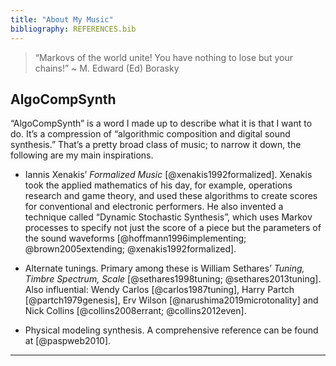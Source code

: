 ```yaml
---
title: "About My Music"
bibliography: REFERENCES.bib
---
```


> "Markovs of the world unite! You have nothing to lose but your chains!"
\~ M. Edward (Ed) Borasky

## AlgoCompSynth
"AlgoCompSynth" is a word I made up to describe what it is that I want to do.
It's a compression of "algorithmic composition and digital sound synthesis."
That's a pretty broad class of music; to narrow it down, the following are my
main inspirations.

- Iannis Xenakis' _Formalized Music_ [@xenakis1992formalized]. Xenakis took the
applied mathematics of his day, for example, operations research and game
theory, and used these algorithms to create scores for conventional and
electronic performers. He also invented a technique called "Dynamic
Stochastic Synthesis", which uses Markov processes to specify not just the
score of a piece but the parameters of the sound waveforms
[@hoffmann1996implementing; @brown2005extending; @xenakis1992formalized].

- Alternate tunings. Primary among these is William Sethares' _Tuning, Timbre
Spectrum, Scale_ [@sethares1998tuning; @sethares2013tuning]. Also influential:
Wendy Carlos [@carlos1987tuning], Harry Partch [@partch1979genesis], Erv
Wilson [@narushima2019microtonality] and Nick Collins [@collins2008errant;
@collins2012even].
- Physical modeling synthesis. A comprehensive reference can be found at
[@paspweb2010].

* * * * *

